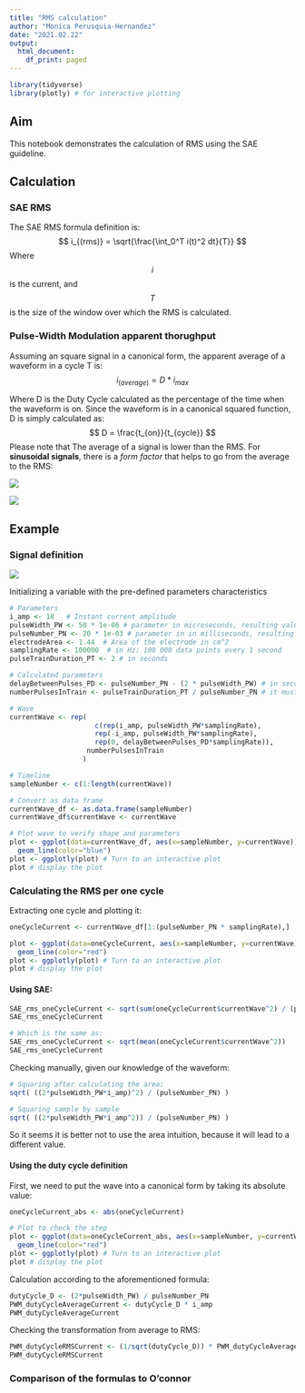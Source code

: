 ```yaml
---
title: "RMS calculation"
author: "Monica Perusquia-Hernandez"
date: "2021.02.22"
output:
  html_document:
    df_print: paged
---
```


```r
library(tidyverse) 
library(plotly) # for interactive plotting
```


## Aim
This notebook demonstrates the calculation of RMS using the SAE guideline.

## Calculation

### SAE RMS
The SAE RMS formula definition is:
$$
i_{(rms)} = \sqrt{\frac{\int_0^T i(t)^2 dt}{T}} 
$$
Where $$i$$ is the current, and $$T$$ is the size of the window over which the RMS is calculated.


### Pulse-Width Modulation apparent thorughput
Assuming an square signal in a canonical form, the apparent average of a waveform in a cycle T is:
$$
i_{(average)} = D * i_{max}
$$

Where D is the Duty Cycle calculated as the percentage of the time when the waveform is on. Since the waveform is in a canonical squared function, D is simply calculated as:
$$
D = \frac{t_{on}}{t_{cycle}}
$$
Please note that The average of a signal is lower than the RMS.
For **sinusoidal signals**, there is a *form factor* that helps to go from the average to the RMS:

![](Figs/rms-voltage-calculation-and-formulas.png)

![](Figs/TrueRmsValue.gif)


## Example 

### Signal definition

![](Figs/StimulationSignalDefinition.png)


Initializing a variable with the pre-defined parameters characteristics
```r
# Parameters
i_amp <- 18   # Instant current amplitude
pulseWidth_PW <- 50 * 1e-06 # parameter in microseconds, resulting value in seconds
pulseNumber_PN <- 20 * 1e-03 # parameter in in milliseconds, resulting value in seconds
electrodeArea <- 1.44  # Area of the electrode in cm^2
samplingRate <- 100000  # in Hz: 100 000 data points every 1 second
pulseTrainDuration_PT <- 2 # in seconds

# Calculated parameters
delayBetweenPulses_PD <- pulseNumber_PN - (2 * pulseWidth_PW) # in seconds
numberPulsesInTrain <- pulseTrainDuration_PT / pulseNumber_PN # it must be an integer result for simplicity

# Wave
currentWave <- rep(
                     c(rep(i_amp, pulseWidth_PW*samplingRate),
                     rep(-i_amp, pulseWidth_PW*samplingRate),
                     rep(0, delayBetweenPulses_PD*samplingRate)),
                   numberPulsesInTrain
                  )

# Timeline
sampleNumber <- c(1:length(currentWave))

# Convert as data frame
currentWave_df <- as.data.frame(sampleNumber)
currentWave_df$currentWave <- currentWave

# Plot wave to verify shape and parameters
plot <- ggplot(data=currentWave_df, aes(x=sampleNumber, y=currentWave)) +
  geom_line(color="blue")
plot <- ggplotly(plot) # Turn to an interactive plot
plot # display the plot
```

### Calculating the RMS per one cycle

Extracting one cycle and plotting it:
```r
oneCycleCurrent <- currentWave_df[1:(pulseNumber_PN * samplingRate),]

plot <- ggplot(data=oneCycleCurrent, aes(x=sampleNumber, y=currentWave)) +
  geom_line(color="red")
plot <- ggplotly(plot) # Turn to an interactive plot
plot # display the plot
```


#### Using SAE:
```r
SAE_rms_oneCycleCurrent <- sqrt(sum(oneCycleCurrent$currentWave^2) / (pulseNumber_PN*samplingRate))
SAE_rms_oneCycleCurrent

# Which is the same as:
SAE_rms_oneCycleCurrent <- sqrt(mean(oneCycleCurrent$currentWave^2))
SAE_rms_oneCycleCurrent
```

Checking manually, given our knowledge of the waveform:
```r
# Squaring after calculating the area:
sqrt( ((2*pulseWidth_PW*i_amp)^2) / (pulseNumber_PN) )

# Squaring sample by sample
sqrt( ((2*pulseWidth_PW*i_amp^2)) / (pulseNumber_PN) )
```
So it seems it is better not to use the area intuition, because it will lead to a different value.

#### Using the duty cycle definition
First, we need to put the wave into a canonical form by taking its absolute value:
```r
oneCycleCurrent_abs <- abs(oneCycleCurrent)

# Plot to check the step
plot <- ggplot(data=oneCycleCurrent_abs, aes(x=sampleNumber, y=currentWave)) +
  geom_line(color="red")
plot <- ggplotly(plot) # Turn to an interactive plot
plot # display the plot
```

Calculation according to the aforementioned formula:
```r
dutyCycle_D <- (2*pulseWidth_PW) / pulseNumber_PN
PWM_dutyCycleAverageCurrent <- dutyCycle_D * i_amp
PWM_dutyCycleAverageCurrent
```

Checking the transformation from average to RMS:
```r
PWM_dutyCycleRMSCurrent <- (1/sqrt(dutyCycle_D)) * PWM_dutyCycleAverageCurrent
PWM_dutyCycleRMSCurrent
```

### Comparison of the formulas to O'connor

